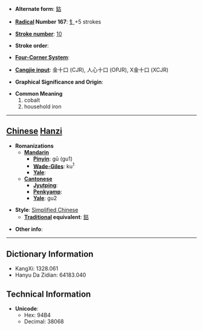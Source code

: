 * '''Alternate form''': [[鈷]]

* '''[[Wiktionary:Chinese radical index| Radical]] Number 167''': [[Wiktionary:Chinese radical index 钅|钅]]+5 strokes

* '''[[Wiktionary:Chinese total strokes index|Stroke number]]''': [[Wiktionary:Chinese total strokes index 10|10]]

* '''Stroke order''': 

* '''[[Wiktionary:Chinese four corner index|Four-Corner System]]''': 

* '''[[Wiktionary:Chinese Cangjie index|Cangjie input]]''': 金十口 (CJR), 人心十口 (OPJR), X金十口 (XCJR)

* '''Graphical Significance and Origin''': 

* '''Common Meaning'''
*#cobalt
*# household iron


----

== [[Chinese]] [[Hanzi]] ==

* '''Romanizations'''
** '''[[Mandarin]]'''
*** '''[[Pinyin]]''': gū (gu1)
*** '''[[Wade-Giles]]''': ku<sup>1</sup>
*** '''[[Yale]]''': 
** '''[[Cantonese]]'''
*** '''[[Jyutping]]''':
*** '''[[Penkyamp]]''': 
*** '''[[Yale]]''': gu2

* '''Style''': [[Simplified Chinese]] 
** '''[[Traditional Chinese|Traditional]] equivalent''': [[鈷]]

* '''Other info''': 

----

== Dictionary Information ==

* KangXi: 1328.061
* Hanyu Da Zidian: 64183.040

== Technical Information ==

* '''Unicode''':
** Hex: 94B4
** Decimal: 38068